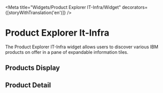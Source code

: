 
<Meta
  title="Widgets/Product Explorer IT-Infra/Widget"
  decorators={[storyWithTranslation('en')]}
/>

# Product Explorer It-Infra
The Product Explorer IT-Infra widget allows users to discover various IBM products on offer in a pane of expandable information tiles.
<Story id="widgets-product-explorer-it-infra-components--default" />

## Products Display

<Story id="widgets-product-explorer-it-infra-components-products-display--default" />

## Product Detail

<Story id="widgets-product-explorer-it-infra-components-product-detail--default" />
